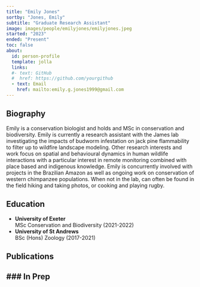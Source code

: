 ```yaml
---
title: "Emily Jones"
sortby: "Jones, Emily"
subtitle: "Graduate Research Assistant"
image: images/people/emilyjones/emilyjones.jpeg
started: "2023"
ended: "Present"
toc: false
about:
  id: person-profile
  template: jolla
  links:
  #- text: GitHub
  #  href: https://github.com/yourgithub
  - text: Email
    href: mailto:emily.g.jones1999@gmail.com
---
```


::: {#person-profile}
:::
## Biography

Emily is a conservation biologist and holds and MSc in conservation and biodiversity. Emily is currently a research assistant with the James lab investigating the impacts of budworm infestation on jack pine flammability to filter up to wildfire landscape modeling. Other research interests and work focus on spatial and behavioural dynamics in human wildlife interactions with a particular interest in remote monitoring combined with place based and indigenous knowledge. Emily is concurrently involved with projects in the Brazilian Amazon as well as ongoing work on conservation of western chimpanzee populations. When not in the lab, can often be found in the field hiking and taking photos, or cooking and playing rugby. 

## Education

-   **University of Exeter**<br /> MSc Conservation and Biodiversity (2021-2022)
-   **University of St Andrews**<br /> BSc (Hons) Zoology (2017-2021)

## Publications
### In Prep
---

